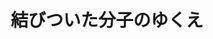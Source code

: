 ﻿---
title: "結びついた分子のゆくえ"
category: "物質理工"
vol: "69"
interviewee: "高田 十志和"
url: ""
tags: []
pdf: "69-5-takata.pdf"
facephoto: ""
career: ""
preface: "有機化学という分野は、ひとくくりにできない ほど、研究内容が多岐に渡っている分野である。 すでに我々の生活に役立っている研究もあれば、 発見されて間もない未知の物質の研究もあり、そ のため、研究者の個性が強く表れやすい分野であ ると言える。 高田研究室では、さまざまなアプローチで最先 端の化学に挑戦している。本稿ではその中でも、 プラスチックレンズ原料をはじめとした高分子の 研究と、まだ研究が始まって間もない超分子の研 究について紹介する。"
---
